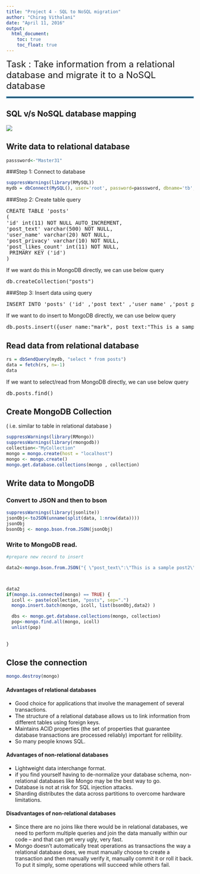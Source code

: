 ```yaml
---
title: "Project 4 - SQL to NoSQL migration"
author: "Chirag Vithalani"
date: "April 11, 2016"
output:
  html_document:
    toc: true
    toc_float: true
---
```

<font size="5">Task : Take information from a relational database and migrate it to a NoSQL database</font>

<hr style="border: 2px solid #357FAA;"/>

## SQL v/s NoSQL database mapping
<img src="https://raw.githubusercontent.com/chirag-vithlani/607/master/project4/Relational-NOSQL-Mapping.png" />

## Write data to relational database

```r
passsword<-"Master31"
```
###Step 1: Connect to database

```r
suppressWarnings(library(RMySQL))
mydb = dbConnect(MySQL(), user='root', password=passsword, dbname='tb', host='localhost')
```

###Step 2: Create table query

<pre>
CREATE TABLE 'posts' 
(
'id' int(11) NOT NULL AUTO_INCREMENT,
'post_text' varchar(500) NOT NULL,
'user_name' varchar(20) NOT NULL,
'post_privacy' varchar(10) NOT NULL,
'post_likes_count' int(11) NOT NULL,
 PRIMARY KEY ('id')
)
</pre>

If we want do this in MongoDB directly, we can use below query
<pre>
db.createCollection("posts")
</pre>
###Step 3: Insert data using query
<pre>
INSERT INTO 'posts' ('id' ,'post_text' ,'user_name' ,'post_privacy' ,'post_likes_count')VALUES (NULL ,  'This is a sample post',  'mark',  'public',  '0');
</pre>

If we want to do insert to MongoDB directly, we can use below query
<pre>
db.posts.insert({user_name:"mark", post_text:"This is a sample post", post_privacy:"public", post_likes_count:0})
</pre>
## Read data from relational database


```r

rs = dbSendQuery(mydb, "select * from posts")
data = fetch(rs, n=-1)
data

```
If we want to select/read from MongoDB directly, we can use below query
<pre>
db.posts.find()
</pre>

## Create MongoDB Collection 
( i.e. similar to table in relational database )

```r
suppressWarnings(library(RMongo))
suppressWarnings(library(rmongodb))
collection<-"MyCollection"
mongo = mongo.create(host = "localhost")
mongo <- mongo.create()
mongo.get.database.collections(mongo , collection)
```
## Write data to MongoDB

### Convert to JSON and then to bson
```r
suppressWarnings(library(jsonlite))
jsonObj<-toJSON(unname(split(data, 1:nrow(data))))
jsonObj
bsonObj <- mongo.bson.from.JSON(jsonObj)
```

### Write to MongoDB read.

```r

#prepare new record to insert

data2<-mongo.bson.from.JSON("{ \"post_text\":\"This is a sample post2\" , \"user_name2\": \"mark2\", \"post_privacy\": \"public\", \"post_likes_count\": 0 }")



data2
if(mongo.is.connected(mongo) == TRUE) {
  icoll <- paste(collection, "posts", sep=".")
  mongo.insert.batch(mongo, icoll, list(bsonObj,data2) )

  dbs <- mongo.get.database.collections(mongo, collection)
  pop<-mongo.find.all(mongo, icoll)
  unlist(pop)
  
  
}


```
## Close the connection

```r
mongo.destroy(mongo)
```

#### Advantages of relational databases
+ Good choice for applications that involve the management of several transactions.
+ The structure of a relational database allows us to link information from different tables using foreign keys.
+ Maintains ACID properties (the set of properties that guarantee database transactions are processed reliably) important for relibility.
+ So many people knows SQL.

#### Advantages of non-relational databases
+ Lightweight data interchange format.
+ if you find yourself having to de-normalize your database schema, non-relational databases like Mongo may be the best way to go.
+ Database is not at risk for SQL injection attacks.
+ Sharding distributes the data across partitions to overcome hardware limitations.

#### Disadvantages of non-relational databases
+ Since there are no joins like there would be in relational databases, we need to perform multiple queries and join the data manually within our code -- and that can get very ugly, very fast.
+ Mongo doesn't automatically treat operations as transactions the way a relational database does, we must manually choose to create a transaction and then manually verify it, manually commit it or roll it back. To put it simply, some operations will succeed while others fail.